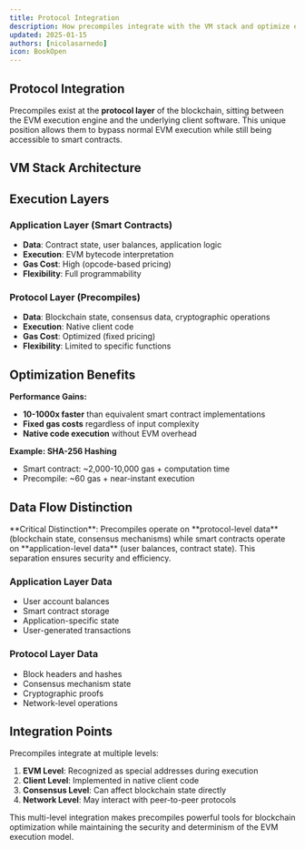 ```yaml
---
title: Protocol Integration
description: How precompiles integrate with the VM stack and optimize execution
updated: 2025-01-15
authors: [nicolasarnedo]
icon: BookOpen
---
```


## Protocol Integration

Precompiles exist at the **protocol layer** of the blockchain, sitting between the EVM execution engine and the underlying client software. This unique position allows them to bypass normal EVM execution while still being accessible to smart contracts.

## VM Stack Architecture

<Mermaid chart="graph TD
    A[Smart Contract Call] --> B[EVM Interpreter]
    B --> C{Is Precompile?}
    C -->|Yes| D[Precompile Handler]
    C -->|No| E[Bytecode Execution]
    D --> F[Native Code Execution]
    E --> G[EVM Opcodes]
    F --> H[Protocol Layer Changes]
    G --> I[State Changes]
    H --> J[Blockchain State]
    I --> J
    J --> K[Next Block Processing]
"/>

## Execution Layers

### Application Layer (Smart Contracts)
- **Data**: Contract state, user balances, application logic
- **Execution**: EVM bytecode interpretation
- **Gas Cost**: High (opcode-based pricing)
- **Flexibility**: Full programmability

### Protocol Layer (Precompiles)
- **Data**: Blockchain state, consensus data, cryptographic operations
- **Execution**: Native client code
- **Gas Cost**: Optimized (fixed pricing)
- **Flexibility**: Limited to specific functions

## Optimization Benefits

**Performance Gains:**
- **10-1000x faster** than equivalent smart contract implementations
- **Fixed gas costs** regardless of input complexity
- **Native code execution** without EVM overhead

**Example: SHA-256 Hashing**
- Smart contract: ~2,000-10,000 gas + computation time
- Precompile: ~60 gas + near-instant execution

## Data Flow Distinction

<Callout type="info">
**Critical Distinction**: Precompiles operate on **protocol-level data** (blockchain state, consensus mechanisms) while smart contracts operate on **application-level data** (user balances, contract state). This separation ensures security and efficiency.
</Callout>

### Application Layer Data
- User account balances
- Smart contract storage
- Application-specific state
- User-generated transactions

### Protocol Layer Data
- Block headers and hashes
- Consensus mechanism state
- Cryptographic proofs
- Network-level operations

## Integration Points

Precompiles integrate at multiple levels:

1. **EVM Level**: Recognized as special addresses during execution
2. **Client Level**: Implemented in native client code
3. **Consensus Level**: Can affect blockchain state directly
4. **Network Level**: May interact with peer-to-peer protocols

This multi-level integration makes precompiles powerful tools for blockchain optimization while maintaining the security and determinism of the EVM execution model.